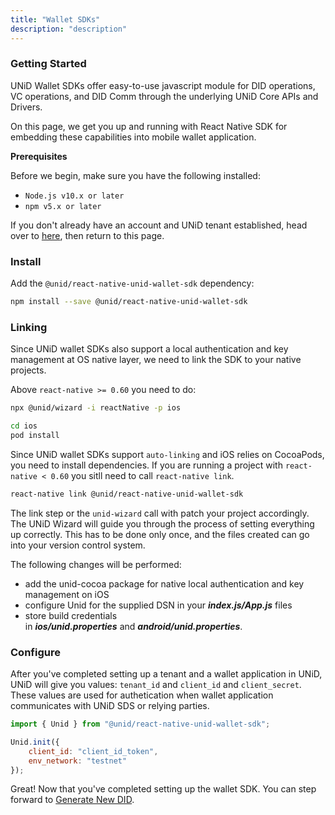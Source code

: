 ```yaml
---
title: "Wallet SDKs"
description: "description"
---
```


### Getting Started

UNiD Wallet SDKs offer easy-to-use javascript module for DID operations, VC operations, and DID Comm through the underlying UNiD Core APIs and Drivers.

On this page, we get you up and running with React Native SDK for embedding these capabilities into mobile wallet application.

**Prerequisites**

Before we begin, make sure you have the following installed:
- `Node.js v10.x or later`
- `npm v5.x or later`

If you don't already have an account and UNiD tenant established, head over to [here](https://getunid.io), then return to this page.

### Install

Add the `@unid/react-native-unid-wallet-sdk` dependency:
```bash
npm install --save @unid/react-native-unid-wallet-sdk
```

### Linking

Since UNiD wallet SDKs also support a local authentication and key management at OS native layer, we need to link the SDK to your native projects.

Above `react-native >= 0.60` you need to do:

```bash
npx @unid/wizard -i reactNative -p ios

cd ios
pod install
```
Since UNiD wallet SDKs support `auto-linking` and iOS relies on CocoaPods, you need to install dependencies.
If you are running a project with `react-native < 0.60` you sitll need to call `react-native link`.

```bash
react-native link @unid/react-native-unid-wallet-sdk
```
The link step or the `unid-wizard` call with patch your project accordingly.
The UNiD Wizard will guide you through the process of setting everything up correctly. This has to be done only once, and the files created can go into your version control system.

The following changes will be performed:

- add the unid-cocoa package for native local authentication and key management on iOS
- configure Unid for the supplied DSN in your ***index.js/App.js*** files
- store build credentials in ***ios/unid.properties*** and ***android/unid.properties***.


### Configure

After you've completed setting up a tenant and a wallet application in UNiD, UNiD will give you values: `tenant_id` and `client_id` and `client_secret`. These values are used for authetication when wallet application communicates with UNiD SDS or relying parties.

```js
import { Unid } from "@unid/react-native-unid-wallet-sdk";

Unid.init({
    client_id: "client_id_token",
    env_network: "testnet"
});
```

<!-- The `unid-wizard` will try to add it to your `App.js`. -->

Great! Now that you've completed setting up the wallet SDK. You can step forward to [Generate New DID](./wallet/1-did-operation).
